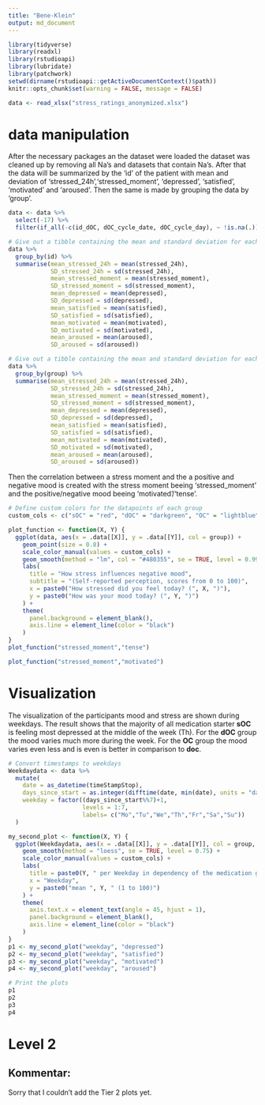 ---
title: "Bene-Klein"
output: md_document
---


```{r setup,include=FALSE}
library(tidyverse)
library(readxl)
library(rstudioapi)
library(lubridate)
library(patchwork)
setwd(dirname(rstudioapi::getActiveDocumentContext()$path))
knitr::opts_chunk$set(warning = FALSE, message = FALSE) 
```
```{r data loading,echo=FALSE} 
data <- read_xlsx("stress_ratings_anonymized.xlsx")
```
# data manipulation
After the necessary packages an the dataset were loaded the dataset was cleaned up by removing all Na's and datasets that contain Na's.\n
After that the data will be summarized by the 'id' of the patient with mean and deviation of 'stressed_24h','stressed_moment', 'depressed', 'satisfied', 'motivated' and 'aroused'.
Then the same is made by grouping the data by 'group'.
```{r data cleaning,echo=FALSE}
data <- data %>%  
  select(-17) %>% 
  filter(if_all(-c(id_dOC, dOC_cycle_date, dOC_cycle_day), ~ !is.na(.)))
```
```{r data aggregation,include=FALSE}
# Give out a tibble containing the mean and standard deviation for each mood and stress item for each participant
data %>% 
  group_by(id) %>% 
  summarise(mean_stressed_24h = mean(stressed_24h),
            SD_stressed_24h = sd(stressed_24h),
            mean_stressed_moment = mean(stressed_moment),
            SD_stressed_moment = sd(stressed_moment),
            mean_depressed = mean(depressed),
            SD_depressed = sd(depressed),
            mean_satisfied = mean(satisfied),
            SD_satisfied = sd(satisfied),
            mean_motivated = mean(motivated),
            SD_motivated = sd(motivated),
            mean_aroused = mean(aroused),
            SD_aroused = sd(aroused))

# Give out a tibble containing the mean and standard deviation for each mood and stress item for each group
data %>% 
  group_by(group) %>% 
  summarise(mean_stressed_24h = mean(stressed_24h),
            SD_stressed_24h = sd(stressed_24h),
            mean_stressed_moment = mean(stressed_moment),
            SD_stressed_moment = sd(stressed_moment),
            mean_depressed = mean(depressed),
            SD_depressed = sd(depressed),
            mean_satisfied = mean(satisfied),
            SD_satisfied = sd(satisfied),
            mean_motivated = mean(motivated),
            SD_motivated = sd(motivated),
            mean_aroused = mean(aroused),
            SD_aroused = sd(aroused))
```
Then the  correlation between a stress moment and the a positive and negative mood is created with the stress moment beeing 'stressed_moment' and the positive/negative mood beeing 'motivated'/'tense'.
```{r data transformation plots,echo=FALSE}
# Define custom colors for the datapoints of each group
custom_cols <- c("sOC" = "red", "dOC" = "darkgreen", "OC" = "lightblue")

plot_function <- function(X, Y) {
  ggplot(data, aes(x = .data[[X]], y = .data[[Y]], col = group)) +
    geom_point(size = 0.8) +
    scale_color_manual(values = custom_cols) +
    geom_smooth(method = "lm", col = "#480355", se = TRUE, level = 0.99, fill = "#9448BC") +
    labs(
      title = "How stress influences negative mood",
      subtitle = "(Self-reported perception, scores from 0 to 100)",
      x = paste0("How stressed did you feel today? (", X, ")"),
      y = paste0("How was your mood today? (", Y, ")")
    ) +
    theme(
      panel.background = element_blank(),
      axis.line = element_line(color = "black")
    )
}
plot_function("stressed_moment","tense")

plot_function("stressed_moment","motivated")
```
# Visualization
The visualization of the participants mood and stress are shown during weekdays.\n
The result shows that the majority of all medication starter **sOC** is feeling most depressed at the middle of the week (Th). \n
For the **dOC** group the mood varies much more during the week.
For the **OC** group the mood varies even less and is even is better in comparison to **doc**.  
```{r visualization, echo=FALSE}
# Convert timestamps to weekdays 
Weekdaydata <- data %>% 
  mutate(
    date = as_datetime(timeStampStop),
    days_since_start = as.integer(difftime(date, min(date), units = "days")),
    weekday = factor((days_since_start%%7)+1,
                     levels = 1:7,
                     labels= c("Mo","Tu","We","Th","Fr","Sa","Su"))
  )

my_second_plot <- function(X, Y) {
  ggplot(Weekdaydata, aes(x = .data[[X]], y = .data[[Y]], col = group, group = group)) +
    geom_smooth(method = "loess", se = TRUE, level = 0.75) +
    scale_color_manual(values = custom_cols) +
    labs(
      title = paste0(Y, " per Weekday in dependency of the medication group"),
      x = "Weekday",
      y = paste0("mean ", Y, " (1 to 100)")
    ) +
    theme(
      axis.text.x = element_text(angle = 45, hjust = 1),
      panel.background = element_blank(),
      axis.line = element_line(color = "black")
    )
}
p1 <- my_second_plot("weekday", "depressed")
p2 <- my_second_plot("weekday", "satisfied")
p3 <- my_second_plot("weekday", "motivated")
p4 <- my_second_plot("weekday", "aroused")

# Print the plots
p1
p2
p3
p4
```

# Level 2
## Kommentar:
Sorry that I couldn't add the Tier 2 plots yet.